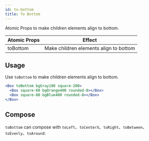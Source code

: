 ```yaml
---
id: to-bottom
title: To Bottom
---
```



Atomic Props to make children elements align to bottom.

| Atomic Props | Effect                                 |
| ------------ | -------------------------------------- |
| toBottom     | Make children elements align to bottom |

## Usage

Use `toBottom` to make children elements align to bottom.

```jsx live
<Box toBottom bgGray100 square-200>
  <Box square-60 bgOrange400 rounded-8></Box>
  <Box square-80 bgBlue400 rounded-8></Box>
</Box>
```

## Compose

`toBottom` can compose with `toLeft`、`toCenterX`、`toRight`、`toBetween`、`toEvenly`、`toAround`:

<Layout6 />
